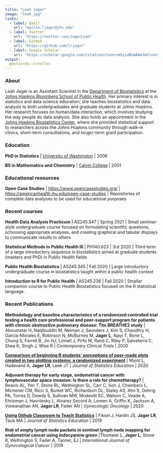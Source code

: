 ```yaml
---
title: "Leah Jager"
image: "leah.jpg"
links:
  - label: Email
    url: "mailto:ljager@jhu.edu"
  - label: Twitter
    url: "https://twitter.com/JagerLeah"
  - label: GitHub
    url: "https://github.com/lrjager"
  - label: Google Scholar
    url: "https://scholar.google.com/citations?user=m5yiaBkAAAAJ&hl=en"
output:
  postcards::trestles
---
```

 
### About

Leah Jager is an Assistant Scientist in the [Department of Biostatistics](https://www.jhsph.edu/departments/biostatistics/) at the [Johns Hopkins Bloomberg School of Public Health](https://www.jhsph.edu/).  Her primary interest is in statistics and data science education; she teaches biostatistics and data analysis to both undergraduates and graduate students at Johns Hopkins.  Her research focuses on human/data interaction, which involves studying the way people do data analysis.  She also holds an appointment in the [Johns Hopkins Biostatistics Center](https://www.jhsph.edu/research/centers-and-institutes/johns-hopkins-biostatistics-center/), where she provided statistical support to researchers across the Johns Hopkins community through walk-in clinics, short-term consultations, and longer-term grant participation.  

### Education

**PhD in Statistics** | [University of Washington](http://www.washington.edu/) | 2006

**BS in Mathematics and Chemistry** | [Calvin College](https://calvin.edu/) | 2001

### Educational resources

**Open Case Studies** | [https://www.opencasestudies.org/](https://www.opencasestudies.org/) | [https://americanhealth.jhu.edu/open-case-studies](https://americanhealth.jhu.edu/open-case-studies) | Repositories of complete data analyses to be used for educational purposes

### Recent courses

**Health Data Analysis Practicum** | AS245.347 | Spring 2021 | Small seminar-style undergraduate course focused on formulating scientific questions, schoosing appropriate analyses, and creating graphical and tabular displays to communicate results to others

**Statistical Methods in Public Health III** | PH140.623 | 3rd 2020 | Third term of a large introductory sequence in biostatistics aimed at graduate students (masters and PhD) in Public Health fields

**Public Health Biostatistics** | AS245.345 | Fall 2020 | Large introductory undergraduate course in biostatistics taught within a public health context 

**Introduction to R for Public Health** | AS245.236 | Fall 2020 | Smaller companion course to Public Health Biostatistics focused on the R statistical language.  

### Recent Publications

**Methodology and baseline characteristics of a randomized controlled trial testing a health care professional and peer-support program for patients with chronic obstructive pulmonary disease: The BREATHE2 study** | Aboumatar H, Naqibuddin M, Neiman J, Saunders J, Kim S, Chaudhry H, Garcia-Morales E, Robinson N, McBurney M, **Jager L**, Ajayi T, Bone L, Chung S, Farrell B, Jin HJ, Linnell J, Pirfo M, Rand C, Riley P, Salvaterra C, Shea K, Singh J, Wise R | *Contemporary Clinical Trials* | 2020

[**Comparison of beginning R students’ perceptions of peer-made plots created in two plotting systems: a randomized experiment**](https://www.tandfonline.com/doi/full/10.1080/10691898.2019.1695554) | Myint L, Hadavand A, **Jager LR**, Leek JT | *Journal of Statistics Education* | 2020

**Adjuvant therapy for early stage, endometrial cancer with lymphovascular space invasion: Is there a role for chemotherapy?** | Beavis AL, Yen T, Stone RL, Wethington SL, Carr C, Son J, Chambers L, Michener CM, Ricci S, Burket WC, Richardson DL, Staley AS, Ahn S, Gehrig PA, Torres D, Dowdy S, Sullivan MW, Modesitt SC, Watson C, Veade A, Ehrisman J, Havrilesky L, Alvarez Secord A, Loreen A, Griffin K, Jackson A, Viswanathan AN, **Jager LR**, Fader AN | *Gynecologic Oncology* | 2020

[**Using Github Classroom to Teach Statistics**](https://www.tandfonline.com/doi/full/10.1080/10691898.2019.1617089) | Fiksel J, Hardin JS, **Jager LR**, Taub MA | *Journal of Statistics Education* | 2019

**Risk of empty lymph node packets in sentinel lymph node mapping for endometrial cancer using indocyanine green** |Thomaier L, **Jager L**, Stone R, Wethington S, Fader A, Tanner, EJ | *International Journal of Gynecological Cancer* | 2019


